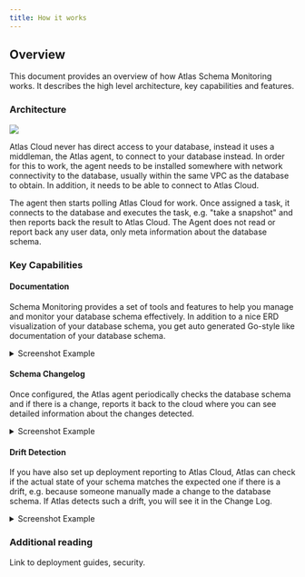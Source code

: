 ```yaml
---
title: How it works
---
```


## Overview

This document provides an overview of how Atlas Schema Monitoring works. It describes the high level architecture,
key capabilities and features.

### Architecture

![](https://atlasgo.io/uploads/cloud/monitoring/arch.png)

Atlas Cloud never has direct access to your database, instead it uses a middleman, the Atlas agent, to connect to your
database instead. In order for this to work, the agent needs to be installed somewhere with network connectivity to the
database, usually within the same VPC as the database to obtain. In addition, it needs to be able to connect to Atlas
Cloud.

The agent then starts polling Atlas Cloud for work. Once assigned a task, it connects to the database and executes the
task, e.g. "take a snapshot" and then reports back the result to Atlas Cloud. The Agent does not read or report back
any user data, only meta information about the database schema.

### Key Capabilities

#### Documentation

Schema Monitoring provides a set of tools and features to help you manage and monitor your database schema effectively.
In addition to a nice ERD visualization of your database schema, you get auto generated Go-style like documentation of
your database schema.

<details>
<summary>Screenshot Example</summary>

![](https://atlasgo.io/uploads/cloud/monitoring/13.png)
![](https://atlasgo.io/uploads/cloud/monitoring/14.png)
</details>

#### Schema Changelog

Once configured, the Atlas agent periodically checks the database schema and if there is a change, reports it back to
the cloud where you can see detailed information about the changes detected.

<details>
<summary>Screenshot Example</summary>

![](https://atlasgo.io/uploads/cloud/monitoring/15.png)
![](https://atlasgo.io/uploads/cloud/monitoring/16.png)
</details>

#### Drift Detection

If you have also set up deployment reporting to Atlas Cloud, Atlas can check if the actual state of your schema matches
the expected one if there is a drift, e.g. because someone manually made a change to the database schema. If Atlas
detects such a drift, you will see it in the Change Log.

<details>
<summary>Screenshot Example</summary>

![](https://atlasgo.io/uploads/cloud/monitoring/17.png)
</details>

### Additional reading

Link to deployment guides, security.